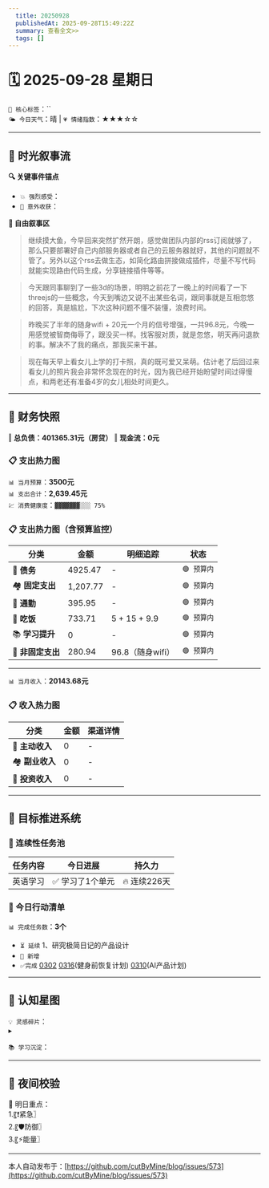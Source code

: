 ```yaml
---
  title: 20250928
  publishedAt: 2025-09-28T15:49:22Z
  summary: 查看全文>>
  tags: []
---
```


# 🗓️ 2025-09-28 星期日  
`🔑 核心标签`：``  
`🌤️ 今日天气`：晴 | `💗 情绪指数`：★★★☆☆   

---


## 🌊 **时光叙事流**
**🔍 关键事件锚点**  
- `💥 强烈感受`：         
- `🎉 意外收获`：           

**📖 自由叙事区**  
> 继续摸大鱼，今早回来突然扩然开朗，感觉做团队内部的rss订阅就够了，那么只要部署好自己内部服务器或者自己的云服务器就好，其他的问题就不管了。另外以这个rss去做生态，如简化路由拼接做成插件，尽量不写代码就能实现路由代码生成，分享链接插件等等。

> 今天跟同事聊到了一些3d的场景，明明之前花了一晚上的时间看了一下threejs的一些概念，今天到嘴边又说不出某些名词，跟同事就是互相忽悠的回答，真是尴尬，下次这种问题不懂不装懂，浪费时间。

> 昨晚买了半年的随身wifi + 20元一个月的信号增强，一共96.8元，今晚一用感觉被智商侮辱了，跟没买一样。找客服对质，就是忽悠，明天再问退款的事。解决不了我的痛点，那我买来干甚。

> 现在每天早上看女儿上学的打卡照，真的既可爱又呆萌。估计老了后回过来看女儿的照片我会非常怀念现在的时光，因为我已经开始盼望时间过得慢点，和两老还有准备4岁的女儿相处时间更久。

---

## 💸 **财务快照**
‖ **总负债：401365.31元（房贷）**
‖ **现金流：0元**

### 📋 支出热力图

`📊 当月预算`：**3500元**  
`📊 支出合计`：**2,639.45元**  
`💹 消费健康度`：`▓▓▓▓▓▓▓░░░ 75%`  
### 📋 支出热力图（含预算监控）
| 分类         | 金额    | 明细追踪                  | 状态           |
|--------------|---------|---------------------------|----------------|
| 🏦 **债务**    | 4925.47   |  -  | `🟢 预算内`   |
| 🏘️ **固定支出** | 1,207.77     |  -  | `🟢 预算内`     |
| 🚌 **通勤**     | 395.95   |  -  | `🟢 预算内`     |
| 🍜 **吃饭**     | 733.71  |  5 + 15 + 9.9  | `🟢 预算内`   |
| 📚 **学习提升** | 0      | -     | `🟢 预算内`     |
| 🎲 **非固定支出** | 280.94   |  96.8（随身wifi）  | `🟢 预算内`  |
---

`📊 当月收入`：**20143.68元**  

### 📋 收入热力图
| 分类         | 金额    | 渠道详情             |
|--------------|---------|-------------------------|
| 🏦 **主动收入**  | 0                | -        |
| 🏘️ **副业收入**  | 0                | -        |
| 🚌 **投资收入**  | 0                | -        |



---

## 🎯 **目标推进系统**

### 🔄 连续性任务池
| 任务内容                | 今日进展          | 持久力     |
|-------------------------|-------------------|------------|
| 英语学习         | ✅ 学习了1个单元 | 🔥 连续226天  |




### 📌 今日行动清单

`📊 完成任务数`：**3个**  
- `⏳ 延续` 1、研究极简日记的产品设计             
- `🚩 新增`   
- `✅完成` [0302](note://WEB9685e40ae7a6464db1196641a1ffd0ee)   [0316](note://WEBc1fcc89ec3e741538b703e8017b38c9f)(健身前恢复计划)  [0310](note://WEBfc89f9187c014fbe9fab88e2d09b4bde)(AI产品计划)


---

## 🌌 **认知星图**
`💡 灵感碎片`：  
▸ 


`📚 学习沉淀`：  
>    

---

## 🌃 夜间校验

🚀 明日重点：  
1.〖❗紧急〗  
2.〖🛡️防御〗  
3.〖⚡能量〗

---
本人自动发布于：[https://github.com/cutByMine/blog/issues/573](https://github.com/cutByMine/blog/issues/573)
